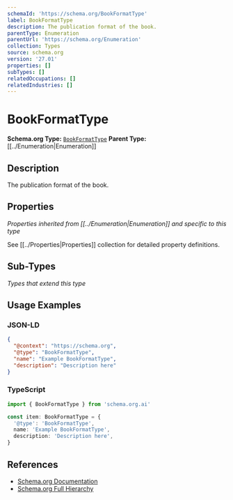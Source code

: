 ```yaml
---
schemaId: 'https://schema.org/BookFormatType'
label: BookFormatType
description: The publication format of the book.
parentType: Enumeration
parentUrl: 'https://schema.org/Enumeration'
collection: Types
source: schema.org
version: '27.01'
properties: []
subTypes: []
relatedOccupations: []
relatedIndustries: []
---
```

# BookFormatType

**Schema.org Type:** [`BookFormatType`](https://schema.org/BookFormatType)
**Parent Type:** [[../Enumeration|Enumeration]]

## Description

The publication format of the book.

## Properties

*Properties inherited from [[../Enumeration|Enumeration]] and specific to this type*

See [[../Properties|Properties]] collection for detailed property definitions.

## Sub-Types

*Types that extend this type*

## Usage Examples

### JSON-LD

```json
{
  "@context": "https://schema.org",
  "@type": "BookFormatType",
  "name": "Example BookFormatType",
  "description": "Description here"
}
```

### TypeScript

```typescript
import { BookFormatType } from 'schema.org.ai'

const item: BookFormatType = {
  '@type': 'BookFormatType',
  name: 'Example BookFormatType',
  description: 'Description here',
}
```

## References

- [Schema.org Documentation](https://schema.org/BookFormatType)
- [Schema.org Full Hierarchy](https://schema.org/docs/full.html)
